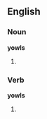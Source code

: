 ==English==

===Noun===
'''yowls'''

# {{plural of|[[yowl]]}}

===Verb===
'''yowls'''

# {{third-person singular of|yowl}}